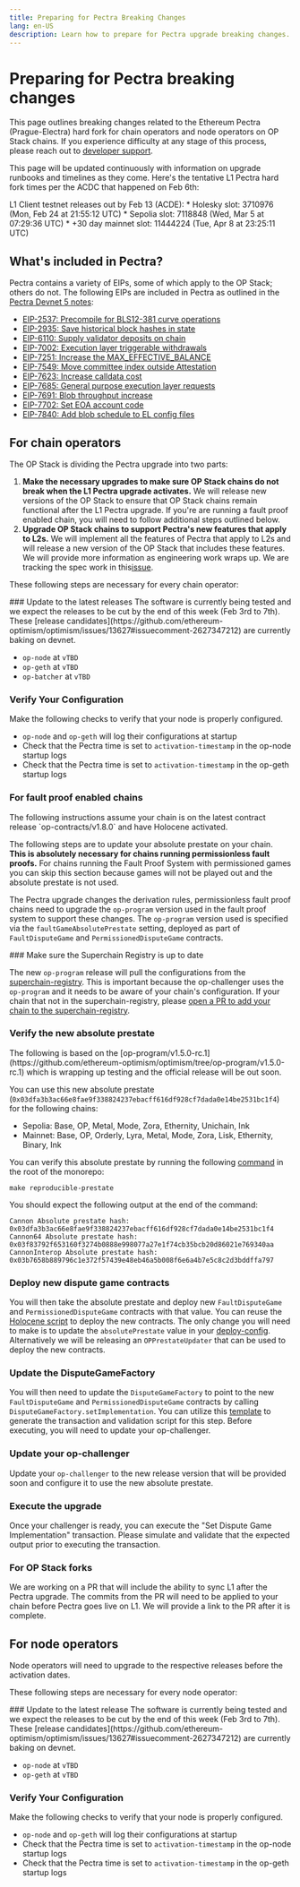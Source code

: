 ```yaml
---
title: Preparing for Pectra Breaking Changes
lang: en-US
description: Learn how to prepare for Pectra upgrade breaking changes.
---
```



# Preparing for Pectra breaking changes

This page outlines breaking changes related to the Ethereum Pectra (Prague-Electra) hard fork for chain operators and node operators on OP Stack chains.
If you experience difficulty at any stage of this process, please reach out to [developer support](https://github.com/ethereum-optimism/developers/discussions).

<Callout type="info">
  This page will be updated continuously with information on upgrade runbooks and timelines as they come. Here's the tentative L1 Pectra hard fork times per the ACDC that happened on Feb 6th:

  L1 Client testnet releases out by Feb 13 (ACDE):
      *   Holesky slot: 3710976 (Mon, Feb 24 at 21:55:12 UTC)
      *   Sepolia slot: 7118848 (Wed, Mar 5 at 07:29:36 UTC)
      *   +30 day mainnet slot: 11444224 (Tue, Apr 8 at 23:25:11 UTC)
</Callout>

## What's included in Pectra?

Pectra contains a variety of EIPs, some of which apply to the OP Stack; others do not. The following EIPs are included in Pectra as outlined in the [Pectra Devnet 5 notes](https://notes.ethereum.org/@ethpandaops/pectra-devnet-5):

*   [EIP-2537: Precompile for BLS12-381 curve operations](https://github.com/ethereum/EIPs/blob/d96625a4dcbbe2572fa006f062bd02b4582eefd5/EIPS/eip-2537.md)
*   [EIP-2935: Save historical block hashes in state](https://github.com/ethereum/EIPs/blob/d96625a4dcbbe2572fa006f062bd02b4582eefd5/EIPS/eip-2935.md)
*   [EIP-6110: Supply validator deposits on chain](https://github.com/ethereum/EIPs/blob/d96625a4dcbbe2572fa006f062bd02b4582eefd5/EIPS/eip-6110.md)
*   [EIP-7002: Execution layer triggerable withdrawals](https://github.com/ethereum/EIPs/blob/d96625a4dcbbe2572fa006f062bd02b4582eefd5/EIPS/eip-7002.md)
*   [EIP-7251: Increase the MAX\_EFFECTIVE\_BALANCE](https://github.com/ethereum/EIPs/blob/d96625a4dcbbe2572fa006f062bd02b4582eefd5/EIPS/eip-7251.md)
*   [EIP-7549: Move committee index outside Attestation](https://github.com/ethereum/EIPs/blob/d96625a4dcbbe2572fa006f062bd02b4582eefd5/EIPS/eip-7549.md)
*   [EIP-7623: Increase calldata cost](https://github.com/ethereum/EIPs/blob/d96625a4dcbbe2572fa006f062bd02b4582eefd5/EIPS/eip-7623.md)
*   [EIP-7685: General purpose execution layer requests](https://github.com/ethereum/EIPs/blob/d96625a4dcbbe2572fa006f062bd02b4582eefd5/EIPS/eip-7685.md)
*   [EIP-7691: Blob throughput increase](https://github.com/ethereum/EIPs/blob/d96625a4dcbbe2572fa006f062bd02b4582eefd5/EIPS/eip-7691.md)
*   [EIP-7702: Set EOA account code](https://github.com/ethereum/EIPs/blob/d96625a4dcbbe2572fa006f062bd02b4582eefd5/EIPS/eip-7702.md)
*   [EIP-7840: Add blob schedule to EL config files](https://github.com/ethereum/EIPs/pull/9129)

## For chain operators

The OP Stack is dividing the Pectra upgrade into two parts:

1.  **Make the necessary upgrades to make sure OP Stack chains do not break when the L1 Pectra upgrade activates.** We will release new versions of the OP Stack to ensure that OP Stack chains remain functional after the L1 Pectra upgrade. If you're are running a fault proof enabled chain, you will need to follow additional steps outlined below.
2.  **Upgrade OP Stack chains to support Pectra's new features that apply to L2s.**  We will implement all the features of Pectra that apply to L2s and will release a new version of the OP Stack that includes these features. We will provide more information as engineering work wraps up. We are tracking the spec work in this[issue](https://github.com/ethereum-optimism/specs/issues/499).

These following steps are necessary for every chain operator:

<Steps>
  ### Update to the latest releases

  <Callout type="info">
    The software is currently being tested and we expect the releases to be cut by the end of this week (Feb 3rd to 7th). These [release candidates](https://github.com/ethereum-optimism/optimism/issues/13627#issuecomment-2627347212) are currently baking on devnet.
  </Callout>

  *   `op-node` at `vTBD`
  *   `op-geth` at `vTBD`
  *   `op-batcher` at `vTBD`

  ### Verify Your Configuration

  Make the following checks to verify that your node is properly configured.

  *   `op-node` and `op-geth` will log their configurations at startup
  *   Check that the Pectra time is set to `activation-timestamp` in the op-node startup logs
  *   Check that the Pectra time is set to `activation-timestamp` in the op-geth startup logs
</Steps>

### For fault proof enabled chains

<Callout type="info">
  The following instructions assume your chain is on the latest contract release `op-contracts/v1.8.0` and have Holocene activated.
</Callout>

The following steps are to update your absolute prestate on your chain. **This is absolutely necessary for chains running permissionless fault proofs.** For chains running the Fault Proof System with permissioned games you can skip this section because games will not be played out and the absolute prestate is not used. 

The Pectra upgrade changes the derivation rules, permissionless fault proof chains need to upgrade the `op-program` version used in the fault proof system to support these changes. The `op-program` version used is specified via the `faultGameAbsolutePrestate` setting, deployed as part of `FaultDisputeGame` and `PermissionedDisputeGame` contracts.

<Steps>
  ### Make sure the Superchain Registry is up to date

  The new `op-program` release will pull the configurations from the [superchain-registry](https://github.com/ethereum-optimism/superchain-registry). This is important because the op-challenger uses the `op-program` and it needs to be aware of your chain's configuration. If your chain that not in the superchain-registry, please [open a PR to add your chain to the superchain-registry](https://github.com/ethereum-optimism/superchain-registry/blob/main/docs/ops.md#adding-a-chain).

  ### Verify the new absolute prestate

  <Callout type="info">
    The following is based on the [op-program/v1.5.0-rc.1](https://github.com/ethereum-optimism/optimism/tree/op-program/v1.5.0-rc.1) which is wrapping up testing and the official release will be out soon.
  </Callout>

  You can use this new absolute prestate (`0x03dfa3b3ac66e8fae9f338824237ebacff616df928cf7dada0e14be2531bc1f4`) for the following chains:

  *   Sepolia: Base, OP, Metal, Mode, Zora, Ethernity, Unichain, Ink
  *   Mainnet: Base, OP, Orderly, Lyra, Metal, Mode, Zora, Lisk, Ethernity, Binary, Ink

  You can verify this absolute prestate by running the following [command](https://github.com/ethereum-optimism/optimism/blob/6819d8a4e787df2adcd09305bc3057e2ca4e58d9/Makefile#L133-L135) in the root of the monorepo:

  ```shell
  make reproducible-prestate
  ```

  You should expect the following output at the end of the command:

  ```shell
  Cannon Absolute prestate hash: 
  0x03dfa3b3ac66e8fae9f338824237ebacff616df928cf7dada0e14be2531bc1f4
  Cannon64 Absolute prestate hash: 
  0x03f83792f653160f3274b0888e998077a27e1f74cb35bcb20d86021e769340aa
  CannonInterop Absolute prestate hash: 
  0x03b7658b889796c1e372f57439e48eb46a5b008f6e6a4b7e5c8c2d3bddffa797
  ```

  ### Deploy new dispute game contracts

  You will then take the absolute prestate and deploy new `FaultDisputeGame` and `PermissionedDisputeGame` contracts with that value. You can reuse the [Holocene script](https://github.com/ethereum-optimism/optimism/tree/op-contracts/v1.8.0-rc.4/packages/contracts-bedrock/scripts/upgrades/holocene) to deploy the new contracts. The only change you will need to make is to update the `absolutePrestate` value in your [deploy-config](https://github.com/ethereum-optimism/optimism/blob/2073f4059bd806af3e8b76b820aa3fa0b42016d0/packages/contracts-bedrock/scripts/upgrades/holocene/README.md?plain=1#L53-L54). Alternatively we will be releasing an `OPPrestateUpdater` that can be used to deploy the new contracts.

  ### Update the DisputeGameFactory

  You will then need to update the `DisputeGameFactory` to point to the new `FaultDisputeGame` and `PermissionedDisputeGame` contracts by calling `DisputeGameFactory.setImplementation`. You can utilize this [template](https://github.com/ethereum-optimism/superchain-ops/tree/main/tasks/sep/fp-recovery/005-set-game-implementation) to generate the transaction and validation script for this step. Before executing, you will need to update your op-challenger.

  ### Update your op-challenger

  Update your `op-challenger` to the new release version that will be provided soon and configure it to use the new absolute prestate.

  ### Execute the upgrade 

  Once your challenger is ready, you can execute the "Set Dispute Game Implementation" transaction. Please simulate and validate that the expected output prior to executing the transaction.
</Steps>

### For OP Stack forks

We are working on a PR that will include the ability to sync L1 after the Pectra upgrade. The commits from the PR will need to be applied to your chain before Pectra goes live on L1. We will provide a link to the PR after it is complete.

## For node operators

Node operators will need to upgrade to the respective releases before the activation dates.

These following steps are necessary for every node operator:

<Steps>
  ### Update to the latest release

  <Callout type="info">
    The software is currently being tested and we expect the releases to be cut by the end of this week (Feb 3rd to 7th). These [release candidates](https://github.com/ethereum-optimism/optimism/issues/13627#issuecomment-2627347212) are currently baking on devnet.
  </Callout>

  *   `op-node` at `vTBD`
  *   `op-geth` at `vTBD`

  ### Verify Your Configuration

  Make the following checks to verify that your node is properly configured.

  *   `op-node` and `op-geth` will log their configurations at startup
  *   Check that the Pectra time is set to `activation-timestamp` in the op-node startup logs
  *   Check that the Pectra time is set to `activation-timestamp` in the op-geth startup logs
</Steps>
